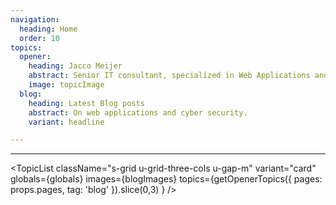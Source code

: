 ```yaml
---
navigation:
  heading: Home
  order: 10
topics:
  opener:
    heading: Jacco Meijer
    abstract: Senior IT consultant, specialized in Web Applications and Cyber Security. Based in Utrecht, The Netherlands.
    image: topicImage
  blog:
    heading: Latest Blog posts
    abstract: On web applications and cyber security.
    variant: headline

---
```


<Topic
  variant="profile"
  globals={globals}
  images={{topicImage}}
  topic={frontmatter.topics.opener}
  heading-element="h1"
/>

---

<Topic
  variant="profile"
  globals={globals}
  images={{topicImage}}
  topic={frontmatter.topics.blog}
/>

<TopicList
  className="s-grid u-grid-three-cols u-gap-m"
  variant="card"
  globals={globals}
  images={blogImages}
  topics={getOpenerTopics({ pages: props.pages, tag: 'blog' }).slice(0,3) }
/>

